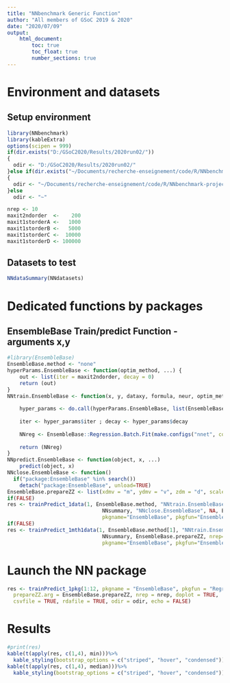 ```yaml
---
title: "NNbenchmark Generic Function"
author: "All members of GSoC 2019 & 2020"
date: "2020/07/09"
output:
    html_document:
        toc: true
        toc_float: true
        number_sections: true
---
```


# Environment and datasets 

## Setup environment
```r
library(NNbenchmark)
library(kableExtra)
options(scipen = 999)
if(dir.exists("D:/GSoC2020/Results/2020run02/"))
{  
  odir <- "D:/GSoC2020/Results/2020run02/"
}else if(dir.exists("~/Documents/recherche-enseignement/code/R/NNbenchmark-project/NNtempresult/"))
{  
  odir <- "~/Documents/recherche-enseignement/code/R/NNbenchmark-project/NNtempresult/"
}else
  odir <- "~"

nrep <- 10
maxit2ndorder  <-    200
maxit1storderA <-   1000
maxit1storderB <-   5000
maxit1storderC <-  10000
maxit1storderD <- 100000
```

## Datasets to test

```r
NNdataSummary(NNdatasets)
```

# Dedicated functions by packages


## EnsembleBase Train/predict Function - arguments x,y
```r
#library(EnsembleBase)
EnsembleBase.method <- "none"
hyperParams.EnsembleBase <- function(optim_method, ...) {
    out <- list(iter = maxit2ndorder, decay = 0)
    return (out)
}
NNtrain.EnsembleBase <- function(x, y, dataxy, formula, neur, optim_method, hyperParams,...) {
    
    hyper_params <- do.call(hyperParams.EnsembleBase, list(EnsembleBase.method))
    
    iter <- hyper_params$iter ; decay <- hyper_params$decay
    
    NNreg <- EnsembleBase::Regression.Batch.Fit(make.configs("nnet", config.df = expand.grid(decay=decay,size=c(neur),maxit=iter)), formula, dataxy, ncores = 1)
    
    return (NNreg)
}
NNpredict.EnsembleBase <- function(object, x, ...)
    predict(object, x)
NNclose.EnsembleBase <- function()
  if("package:EnsembleBase" %in% search())
    detach("package:EnsembleBase", unload=TRUE)
EnsembleBase.prepareZZ <- list(xdmv = "m", ydmv = "v", zdm = "d", scale = TRUE)
if(FALSE)
res <- trainPredict_1data(1, EnsembleBase.method, "NNtrain.EnsembleBase", "hyperParams.EnsembleBase", "NNpredict.EnsembleBase", 
                               NNsummary, "NNclose.EnsembleBase", NA, EnsembleBase.prepareZZ, nrep=5, echo=TRUE, doplot=FALSE,
                               pkgname="EnsembleBase", pkgfun="EnsembleBase", csvfile=TRUE, rdafile=TRUE, odir=odir)
if(FALSE)
res <- trainPredict_1mth1data(1, EnsembleBase.method[1], "NNtrain.EnsembleBase", "hyperParams.EnsembleBase", "NNpredict.EnsembleBase", 
                               NNsummary, EnsembleBase.prepareZZ, nrep=5, echo=TRUE, doplot=FALSE,
                               pkgname="EnsembleBase", pkgfun="EnsembleBase", csvfile=TRUE, rdafile=TRUE, odir=odir)
```


# Launch the NN package

```r
res <- trainPredict_1pkg(1:12, pkgname = "EnsembleBase", pkgfun = "Regression.Batch.Fit", EnsembleBase.method,
  prepareZZ.arg = EnsembleBase.prepareZZ, nrep = nrep, doplot = TRUE,
  csvfile = TRUE, rdafile = TRUE, odir = odir, echo = FALSE)

```

# Results
```r
#print(res)
kable(t(apply(res, c(1,4), min)))%>%
  kable_styling(bootstrap_options = c("striped", "hover", "condensed"))
kable(t(apply(res, c(1,4), median)))%>%
  kable_styling(bootstrap_options = c("striped", "hover", "condensed"))
```
